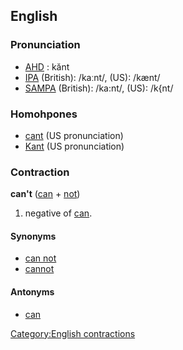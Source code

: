 ==English==
=== Pronunciation ===
*[[w:AHD|AHD]] : kănt
*[[w:IPA|IPA]] (British): /kaːnt/, (US): /kænt/
*[[w:SAMPA|SAMPA]] (British): /ka:nt/, (US): /k{nt/

===Homohpones===
*[[cant]] (US pronunciation)
*[[Kant]] (US pronunciation)<!-- in my (au) accent I pronounce Kant with the US sound and can't with the British sound, but I don't know if this is correct -->

===Contraction===
'''can't''' ([[can]] + [[not]])

# negative of [[can]].

====Synonyms====
*[[can not]]
*[[cannot]]

====Antonyms====
*[[can]]

[[Category:English contractions]]